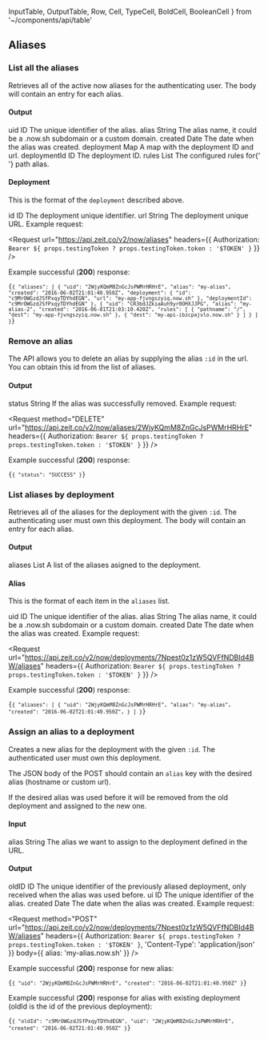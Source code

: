   InputTable,
  OutputTable,
  Row,
  Cell,
  TypeCell,
  BoldCell,
  BooleanCell
} from '~/components/api/table'

## Aliases

### List all the aliases

<Endpoint method="GET" url="/v2/now/aliases" />

Retrieves all of the active now aliases for the authenticating user.
The body will contain an entry for each alias.

#### Output

<OutputTable>
  <Row>
    <BoldCell>uid</BoldCell>
    <TypeCell>ID</TypeCell>
    <Cell>The unique identifier of the alias.</Cell>
  </Row>
  <Row>
    <BoldCell>alias</BoldCell>
    <TypeCell>String</TypeCell>
    <Cell>
      The alias name, it could be a <InlineCode>.now.sh</InlineCode> subdomain
      or a custom domain.
    </Cell>
  </Row>
  <Row>
    <BoldCell>created</BoldCell>
    <TypeCell>Date</TypeCell>
    <Cell>The date when the alias was created.</Cell>
  </Row>
  <Row>
    <BoldCell>deployment</BoldCell>
    <TypeCell>Map</TypeCell>
    <Cell>A map with the deployment ID and url.</Cell>
  </Row>
  <Row>
    <BoldCell>deploymentId</BoldCell>
    <TypeCell>ID</TypeCell>
    <Cell>The deployment ID.</Cell>
  </Row>
  <Row>
    <BoldCell>rules</BoldCell>
    <TypeCell>List</TypeCell>
    <Cell>
      The configured rules for{' '}
      <InternalLink href="/docs/features/path-aliases">path alias</InternalLink>.
    </Cell>
  </Row>
</OutputTable>

#### Deployment

This is the format of the `deployment` described above.

<OutputTable>
  <Row>
    <BoldCell>id</BoldCell>
    <TypeCell>ID</TypeCell>
    <Cell>The deployment unique identifier.</Cell>
  </Row>
  <Row>
    <BoldCell>url</BoldCell>
    <TypeCell>String</TypeCell>
    <Cell>The deployment unique URL.</Cell>
  </Row>
</OutputTable>

<Example>
  Example request:

<Request
  url="https://api.zeit.co/v2/now/aliases"
  headers={{
    Authorization: `Bearer ${
      props.testingToken ? props.testingToken.token : '$TOKEN'
    }`
  }}
/>

Example successful (**200**) response:

  <Code>{`{
    "aliases": [
      {
        "uid": "2WjyKQmM8ZnGcJsPWMrHRHrE",
        "alias": "my-alias",
        "created": "2016-06-02T21:01:40.950Z",
        "deployment": {
          "id": "c9MrOWGzdJSfPxqyTDYhdEGN",
          "url": "my-app-fjvngszyiq.now.sh"
        },
        "deploymentId": "c9MrOWGzdJSfPxqyTDYhdEGN"
      },
      {
        "uid": "CR3bdJZkiaAuh9yr0OHXJJPG",
        "alias": "my-alias-2",
        "created": "2016-06-01T21:03:10.420Z",
        "rules": [
            {
                "pathname": "/",
                "dest": "my-app-fjvngszyiq.now.sh"
            },
            {
                "dest": "my-api-ibzcpajvlo.now.sh"
            }
        ]
      }
    ]
  }`}</Code>
</Example>

### Remove an alias

<Endpoint method="DELETE" url="/v2/now/aliases/:id" />

The API allows you to delete an alias by supplying the alias `:id` in the url.
You can obtain this id from the list of aliases.

#### Output

<OutputTable>
  <Row>
    <BoldCell>status</BoldCell>
    <TypeCell>String</TypeCell>
    <Cell>If the alias was successfully removed.</Cell>
  </Row>
</OutputTable>

<Example>
  Example request:

<Request
  method="DELETE"
  url="https://api.zeit.co/v2/now/aliases/2WjyKQmM8ZnGcJsPWMrHRHrE"
  headers={{
    Authorization: `Bearer ${
      props.testingToken ? props.testingToken.token : '$TOKEN'
    }`
  }}
/>

Example successful (**200**) response:

  <Code>{`{
    "status": "SUCCESS"
  }`}</Code>
</Example>

### List aliases by deployment

<Endpoint method="GET" url="/v2/now/deployments/:id/aliases" />

Retrieves all of the aliases for the deployment with the given `:id`.
The authenticating user must own this deployment.
The body will contain an entry for each alias.

#### Output

<OutputTable>
  <Row>
    <BoldCell>aliases</BoldCell>
    <TypeCell>List</TypeCell>
    <Cell>A list of the aliases asigned to the deployment.</Cell>
  </Row>
</OutputTable>

#### Alias

This is the format of each item in the `aliases` list.

<OutputTable>
  <Row>
    <BoldCell>uid</BoldCell>
    <TypeCell>ID</TypeCell>
    <Cell>The unique identifier of the alias.</Cell>
  </Row>
  <Row>
    <BoldCell>alias</BoldCell>
    <TypeCell>String</TypeCell>
    <Cell>
      The alias name, it could be a <InlineCode>.now.sh</InlineCode> subdomain
      or a custom domain.
    </Cell>
  </Row>
  <Row>
    <BoldCell>created</BoldCell>
    <TypeCell>Date</TypeCell>
    <Cell>The date when the alias was created.</Cell>
  </Row>
</OutputTable>

<Example>
  Example request:

<Request
  url="https://api.zeit.co/v2/now/deployments/7Npest0z1zW5QVFfNDBId4BW/aliases"
  headers={{
    Authorization: `Bearer ${
      props.testingToken ? props.testingToken.token : '$TOKEN'
    }`
  }}
/>

Example successful (**200**) response:

  <Code>{`{
    "aliases": [
      {
        "uid": "2WjyKQmM8ZnGcJsPWMrHRHrE",
        "alias": "my-alias",
        "created": "2016-06-02T21:01:40.950Z",
      }
    ]
  }`}</Code>
</Example>

### Assign an alias to a deployment

<Endpoint method="POST" url="/v2/now/deployments/:id/aliases" />

Creates a new alias for the deployment with the given `:id`. The authenticated user must own this deployment.

The JSON body of the POST should contain an `alias` key with the desired alias (hostname or custom url).

If the desired alias was used before it will be removed from the old deployment and assigned to the new one.

#### Input

<InputTable>
  <Row>
    <BoldCell>alias</BoldCell>
    <TypeCell>String</TypeCell>
    <BooleanCell status={true} />
    <Cell>
      The alias we want to assign to the deployment defined in the URL.
    </Cell>
  </Row>
</InputTable>

#### Output

<OutputTable>
  <Row>
    <BoldCell>oldID</BoldCell>
    <TypeCell>ID</TypeCell>
    <Cell>
      The unique identifier of the previously aliased deployment, only received
      when the alias was used before.
    </Cell>
  </Row>
  <Row>
    <BoldCell>ui</BoldCell>
    <TypeCell>ID</TypeCell>
    <Cell>The unique identifier of the alias.</Cell>
  </Row>
  <Row>
    <BoldCell>created</BoldCell>
    <TypeCell>Date</TypeCell>
    <Cell>The date when the alias was created.</Cell>
  </Row>
</OutputTable>

<Example>
  Example request:

<Request
  method="POST"
  url="https://api.zeit.co/v2/now/deployments/7Npest0z1zW5QVFfNDBId4BW/aliases"
  headers={{
    Authorization: `Bearer ${
      props.testingToken ? props.testingToken.token : '$TOKEN'
    }`,
    'Content-Type': 'application/json'
  }}
  body={{
    alias: 'my-alias.now.sh'
  }}
/>

Example successful (**200**) response for new alias:

<Code>{`{
    "uid": "2WjyKQmM8ZnGcJsPWMrHRHrE",
    "created": "2016-06-02T21:01:40.950Z"
  }`}</Code>

Example successful (**200**) response for alias with existing deployment
(<InlineCode>oldId</InlineCode> is the id of the previous deployment):

  <Code>{`{
    "oldId": "c9MrOWGzdJSfPxqyTDYhdEGN",
    "uid": "2WjyKQmM8ZnGcJsPWMrHRHrE",
    "created": "2016-06-02T21:01:40.950Z"
  }`}</Code>
</Example>
